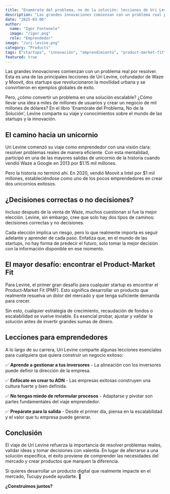 ```yaml
---
title: "Enamórate del problema, no de la solución: lecciones de Uri Levine"
description: "Las grandes innovaciones comienzan con un problema real por resolver. Aprende de Uri Levine, cofundador de Waze y Moovit, sobre cómo construir startups unicornio exitosas."
date: "2025-03-06"
author:
  name: "Igor Fontenele"
  image: "/igor.png"
  role: "Emprendedor"
image: "/uri-levine.png"
category: "Products"
tags: ["startups", "innovación", "emprendimiento", "product-market-fit"]
featured: true
---
```


Las grandes innovaciones comienzan con un problema real por resolver. Esta es una de las principales lecciones de Uri Levine, cofundador de Waze y Moovit, dos startups que revolucionaron la movilidad urbana y se convirtieron en ejemplos globales de éxito.

Pero, ¿cómo convertir un problema en una solución escalable? ¿Cómo llevar una idea a miles de millones de usuarios y crear un negocio de mil millones de dólares? En el libro 'Enamórate del Problema, No de la Solución', Levine comparte su viaje y conocimientos sobre el mundo de las startups y la innovación.

## El camino hacia un unicornio

Uri Levine comenzó su viaje como emprendedor con una visión clara: resolver problemas reales de manera eficiente. Con esta mentalidad, participó en una de las mayores salidas de unicornio de la historia cuando vendió Waze a Google en 2013 por $1.15 mil millones.

Pero la historia no terminó ahí. En 2020, vendió Moovit a Intel por $1 mil millones, estableciéndose como uno de los pocos emprendedores en crear dos unicornios exitosos.

## ¿Decisiones correctas o no decisiones?

Incluso después de la venta de Waze, muchos cuestionan si fue la mejor elección. Levine, sin embargo, cree que solo hay dos tipos de caminos: decisiones correctas y no decisiones.

Cada elección implica un riesgo, pero lo que realmente importa es seguir adelante y aprender de cada paso. Enfatiza que, en el mundo de las startups, no hay forma de predecir el futuro, solo tomar la mejor decisión con la información disponible en ese momento.

## El mayor desafío: encontrar el Product-Market Fit

Para Levine, el primer gran desafío para cualquier startup es encontrar el Product-Market Fit (PMF). Esto significa desarrollar un producto que realmente resuelva un dolor del mercado y que tenga suficiente demanda para crecer.

Sin esto, cualquier estrategia de crecimiento, recaudación de fondos o escalabilidad se vuelve inviable. Es esencial probar, ajustar y validar la solución antes de invertir grandes sumas de dinero.

## Lecciones para emprendedores

A lo largo de su carrera, Uri Levine comparte algunas lecciones esenciales para cualquiera que quiera construir un negocio exitoso:

✅ **Aprende a gestionar a tus inversores** - La alineación con los inversores puede definir la dirección de la empresa.

✅ **Enfócate en crear tu ADN** - Las empresas exitosas construyen una cultura fuerte y bien definida.

✅ **No tengas miedo de reformular procesos** - Adaptarse y pivotar son partes fundamentales del viaje emprendedor.

✅ **Prepárate para la salida** - Desde el primer día, piensa en la escalabilidad y el valor que tu empresa puede generar.

## Conclusión

El viaje de Uri Levine refuerza la importancia de resolver problemas reales, validar ideas y tomar decisiones con valentía. En lugar de aferrarse a una solución específica, el éxito proviene de comprender las necesidades del mercado y crear productos que marquen la diferencia.

Si quieres desarrollar un producto digital que realmente impacte en el mercado, Tucupy puede ayudarte. 🚀

**¿Construimos juntos?**